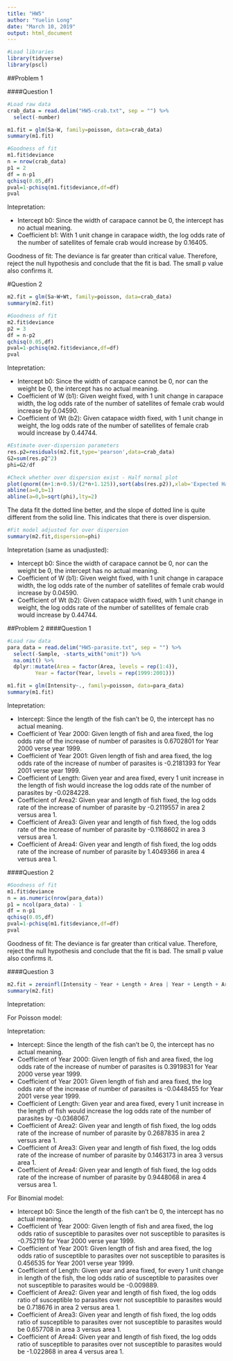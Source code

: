 ```yaml
---
title: "HW5"
author: "Yuelin Long"
date: "March 10, 2019"
output: html_document
---
```



```r
#Load libraries
library(tidyverse)
library(pscl)
```


##Problem 1

####Question 1
```r
#Load raw data
crab_data = read.delim("HW5-crab.txt", sep = "") %>% 
  select(-number)

m1.fit = glm(Sa~W, family=poisson, data=crab_data)
summary(m1.fit)

#Goodness of fit
m1.fit$deviance
n = nrow(crab_data)
p1 = 2
df = n-p1
qchisq(0.05,df)
pval=1-pchisq(m1.fit$deviance,df=df)
pval
```

Intepretation:

+ Intercept b0: Since the width of carapace cannot be 0, the intercept has no actual meaning.
+ Coefficient b1: With 1 unit change in carapace width, the log odds rate of the number of satellites of female crab would increase by 0.16405.


Goodness of fit:
The deviance is far greater than critical value. Therefore, reject the null hypothesis and conclude that the fit is bad. The small p value also confirms it.


#Question 2
```r
m2.fit = glm(Sa~W+Wt, family=poisson, data=crab_data)
summary(m2.fit)

#Goodness of fit
m2.fit$deviance
p2 = 3
df = n-p2
qchisq(0.05,df)
pval=1-pchisq(m2.fit$deviance,df=df)
pval
```

Intepretation:

+ Intercept b0: Since the width of carapace cannot be 0, nor can the weight be 0, the intercept has no actual meaning.
+ Coefficient of W (b1): Given weight fixed, with 1 unit change in carapace width, the log odds rate of the number of satellites of female crab would increase by 0.04590.
+ Coefficient of Wt (b2): Given catapace width fixed, with 1 unit change in weight, the log odds rate of the number of satellites of female crab would increase by 0.44744.


```r
#Estimate over-dispersion parameters
res.p2=residuals(m2.fit,type='pearson',data=crab_data) 
G2=sum(res.p2^2)
phi=G2/df

#Check whether over dispersion exist - Half normal plot
plot(qnorm((n+1:n+0.5)/(2*n+1.125)),sort(abs(res.p2)),xlab='Expected Half-Normal Order Stats',ylab='Ordered Abs Pearson Residuals')
abline(a=0,b=1)
abline(a=0,b=sqrt(phi),lty=2) 
```

The data fit the dotted line better, and the slope of dotted line is quite different from the solid line. This indicates that there is over dispersion.

```r
#Fit model adjusted for over dispersion
summary(m2.fit,dispersion=phi)
```


Intepretation (same as unadjusted):

+ Intercept b0: Since the width of carapace cannot be 0, nor can the weight be 0, the intercept has no actual meaning.
+ Coefficient of W (b1): Given weight fixed, with 1 unit change in carapace width, the log odds rate of the number of satellites of female crab would increase by 0.04590.
+ Coefficient of Wt (b2): Given catapace width fixed, with 1 unit change in weight, the log odds rate of the number of satellites of female crab would increase by 0.44744.



##Problem 2
####Question 1
```r
#Load raw data
para_data = read.delim("HW5-parasite.txt", sep = "") %>% 
  select(-Sample, -starts_with("omit")) %>% 
  na.omit() %>% 
  dplyr::mutate(Area = factor(Area, levels = rep(1:4)),
         Year = factor(Year, levels = rep(1999:2001)))

m1.fit = glm(Intensity~., family=poisson, data=para_data)
summary(m1.fit)
```

Intepretation:

+ Intercept: Since the length of the fish can't be 0, the intercept has no actual meaning.
+ Coefficient of Year 2000: Given length of fish and area fixed, the log odds rate of the increase of number of parasites is 0.6702801 for Year 2000 verse year 1999.
+ Coefficient of Year 2001: Given length of fish and area fixed, the log odds rate of the increase of number of parasites is -0.2181393 for Year 2001 verse year 1999.
+ Coefficient of Length: Given year and area fixed, every 1 unit increase in the length of fish would increase the log odds rate of the number of parasites by -0.0284228.
+ Coefficient of Area2: Given year and length of fish fixed, the log odds rate of the increase of number of parasite by -0.2119557 in area 2 versus area 1.
+ Coefficient of Area3: Given year and length of fish fixed, the log odds rate of the increase of number of parasite by -0.1168602 in area 3 versus area 1.
+ Coefficient of Area4: Given year and length of fish fixed, the log odds rate of the increase of number of parasite by 1.4049366 in area 4 versus area 1.





####Question 2
```r
#Goodness of fit
m1.fit$deviance
n = as.numeric(nrow(para_data))
p1 = ncol(para_data) - 1
df = n-p1
qchisq(0.05,df)
pval=1-pchisq(m1.fit$deviance,df=df)
pval
```

Goodness of fit:
The deviance is far greater than critical value. Therefore, reject the null hypothesis and conclude that the fit is bad. The small p value also confirms it.

####Question 3
```r
m2.fit = zeroinfl(Intensity ~ Year + Length + Area | Year + Length + Area, data = para_data)
summary(m2.fit)
```

Intepretation:

For Poisson model:

Intepretation:

+ Intercept: Since the length of the fish can't be 0, the intercept has no actual meaning.
+ Coefficient of Year 2000: Given length of fish and area fixed, the log odds rate of the increase of number of parasites is 0.3919831 for Year 2000 verse year 1999.
+ Coefficient of Year 2001: Given length of fish and area fixed, the log odds rate of the increase of number of parasites is -0.0448455 for Year 2001 verse year 1999.
+ Coefficient of Length: Given year and area fixed, every 1 unit increase in the length of fish would increase the log odds rate of the number of parasites by  -0.0368067.
+ Coefficient of Area2: Given year and length of fish fixed, the log odds rate of the increase of number of parasite by 0.2687835 in area 2 versus area 1.
+ Coefficient of Area3: Given year and length of fish fixed, the log odds rate of the increase of number of parasite by 0.1463173 in area 3 versus area 1.
+ Coefficient of Area4: Given year and length of fish fixed, the log odds rate of the increase of number of parasite by 0.9448068 in area 4 versus area 1.


For Binomial model:

+ Intercept b0: Since the length of the fish can't be 0, the intercept has no actual meaning.
+ Coefficient of Year 2000: Given length of fish and area fixed, the log odds ratio of susceptible to parasites over not susceptible to parasites is -0.752119 for Year 2000 verse year 1999.
+ Coefficient of Year 2001: Given length of fish and area fixed, the log odds ratio of susceptible to parasites over not susceptible to parasites is 0.456535 for Year 2001 verse year 1999.
+ Coefficient of Length: Given year and area fixed, for every 1 unit change in length of the fish, the log odds ratio of susceptible to parasites over not susceptible to parasites would be -0.009889.
+ Coefficient of Area2: Given year and length of fish fixed, the log odds ratio of susceptible to parasites over not susceptible to parasites would be 0.718676 in area 2 versus area 1.
+ Coefficient of Area3: Given year and length of fish fixed, the log odds ratio of susceptible to parasites over not susceptible to parasites would be 0.657708 in area 3 versus area 1.
+ Coefficient of Area4: Given year and length of fish fixed, the log odds ratio of susceptible to parasites over not susceptible to parasites would be -1.022868 in area 4 versus area 1.


